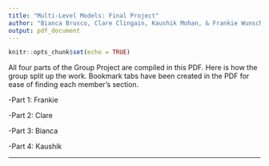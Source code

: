 ```yaml
---
title: "Multi-Level Models: Final Project"
author: "Bianca Brusco, Clare Clingain, Kaushik Mohan, & Frankie Wunschel"
output: pdf_document
---
```


```r
knitr::opts_chunk$set(echo = TRUE)
```

All four parts of the Group Project are compiled in this PDF. Here is how the group split up the work. Bookmark tabs have been created in the PDF for ease of finding each member's section.

-Part 1: Frankie

-Part 2: Clare

-Part 3: Bianca

-Part 4: Kaushik

--------------------------------------------------------------------------------------------------


